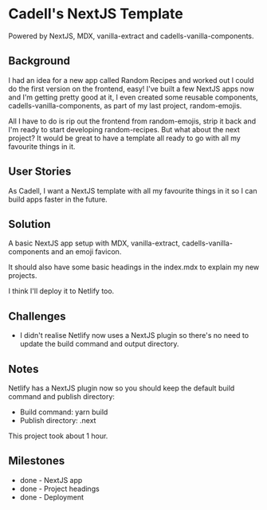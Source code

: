 
<Head />

# Cadell's NextJS Template

Powered by NextJS, MDX, vanilla-extract and cadells-vanilla-components.

<App />

## Background

I had an idea for a new app called Random Recipes and worked out I could do the first version on the frontend, easy! I've built a few NextJS apps now and I'm getting pretty good at it, I even created some reusable components, cadells-vanilla-components, as part of my last project, random-emojis.

All I have to do is rip out the frontend from random-emojis, strip it back and I'm ready to start developing random-recipes. But what about the next project? It would be great to have a template all ready to go with all my favourite things in it.

## User Stories

As Cadell, I want a NextJS template with all my favourite things in it so I can build apps faster in the future.

## Solution

A basic NextJS app setup with MDX, vanilla-extract, cadells-vanilla-components and an emoji favicon.

It should also have some basic headings in the index.mdx to explain my new projects.

I think I'll deploy it to Netlify too.

## Challenges

- I didn't realise Netlify now uses a NextJS plugin so there's no need to update the build command and output directory.

## Notes

Netlify has a NextJS plugin now so you should keep the default build command and publish directory:

- Build command: yarn build
- Publish directory: .next

This project took about 1 hour.

## Milestones

- done - NextJS app
- done - Project headings
- done - Deployment
